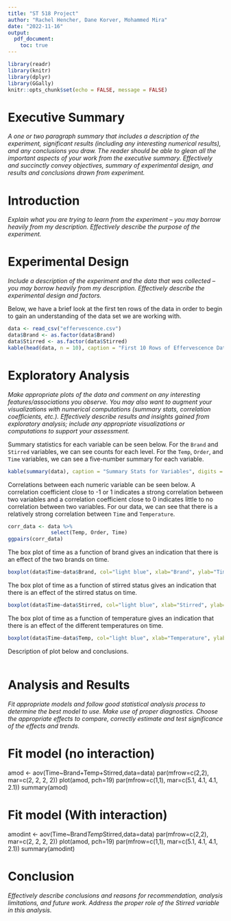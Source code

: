```yaml
---
title: "ST 518 Project"
author: "Rachel Hencher, Dane Korver, Mohammed Mira"
date: "2022-11-16"
output: 
  pdf_document:
    toc: true
---
```


```r
library(readr)
library(knitr)
library(dplyr)
library(GGally)
knitr::opts_chunk$set(echo = FALSE, message = FALSE)
```

# Executive Summary  
*A one or two paragraph summary that includes a description of the experiment, significant results (including any interesting numerical results), and any conclusions you draw. The reader should be able to glean all the important aspects of your work from the executive summary. Effectively and succinctly convey objectives, summary of experimental design, and results and conclusions drawn from experiment.*  


# Introduction  
*Explain what you are trying to learn from the experiment -- you may borrow heavily from my description. Effectively describe the purpose of the experiment.*  


# Experimental Design  
*Include a description of the experiment and the data that was collected -- you may borrow heavily from my description. Effectively describe the experimental design and factors.*  

Below, we have a brief look at the first ten rows of the data in order to begin to gain an understanding of the data set we are working with.  

```r
data <- read_csv("effervescence.csv")
data$Brand <- as.factor(data$Brand)
data$Stirred <- as.factor(data$Stirred)
kable(head(data, n = 10), caption = "First 10 Rows of Effervescence Data")
```


# Exploratory Analysis  
*Make appropriate plots of the data and comment on any interesting features/associations you observe. You may also want to augment your visualizations with numerical computations (summary stats, correlation coefficients, etc.). Effectively describe results and insights gained from exploratory analysis; include any appropriate visualizations or computations to support your assessment.*  

Summary statistics for each variable can be seen below. For the `Brand` and `Stirred` variables, we can see counts for each level. For the `Temp`, `Order`, and `Time` variables, we can see a five-number summary for each variable.  

```r
kable(summary(data), caption = "Summary Stats for Variables", digits = 2)
```

Correlations between each numeric variable can be seen below. A correlation coefficient close to -1 or 1 indicates a strong correlation between two variables and a correlation coefficient close to 0 indicates little to no correlation between two variables. For our data, we can see that there is a relatively strong correlation between `Time` and `Temperature`.  

```r
corr_data <- data %>%
              select(Temp, Order, Time)
ggpairs(corr_data)
```

The box plot of time as a function of brand gives an indication that there is an effect of the two brands on time.  

```r
boxplot(data$Time~data$Brand, col="light blue", xlab="Brand", ylab="Time")


```

The box plot of time as a function of stirred status gives an indication that there is an effect of the stirred status on time.  

```r
boxplot(data$Time~data$Stirred, col="light blue", xlab="Stirred", ylab="Time")

```

The box plot of time as a function of temperature gives an indication that there is an effect of the different temperatures on time. 

```r
boxplot(data$Time~data$Temp, col="light blue", xlab="Temperature", ylab="Time")

```

Description of plot below and conclusions.  

```r

```


# Analysis and Results  
*Fit appropriate models and follow good statistical analysis process to determine the best model to use. Make use of proper diagnostics. Choose the appropriate effects to compare, correctly estimate and test significance of the effects and trends.*  

# Fit model (no interaction)
amod <- aov(Time~Brand+Temp+Stirred,data=data)
par(mfrow=c(2,2), mar=c(2, 2, 2, 2))
plot(amod, pch=19)
par(mfrow=c(1,1), mar=c(5.1, 4.1, 4.1, 2.1))
summary(amod)

# Fit model (With interaction)
amodint <- aov(Time~Brand*Temp*Stirred,data=data)
par(mfrow=c(2,2), mar=c(2, 2, 2, 2))
plot(amod, pch=19)
par(mfrow=c(1,1), mar=c(5.1, 4.1, 4.1, 2.1))
summary(amodint)




# Conclusion  
*Effectively describe conclusions and reasons for recommendation, analysis limitations, and future work. Address the proper role of the Stirred variable in this analysis.*  

